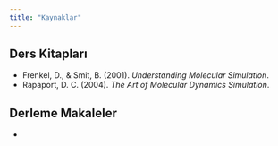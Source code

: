 ```yaml
---
title: "Kaynaklar"
---
```


## Ders Kitapları

- Frenkel, D., & Smit, B. (2001). *Understanding Molecular Simulation*.
- Rapaport, D. C. (2004). *The Art of Molecular Dynamics Simulation*.

## Derleme Makaleler

- 